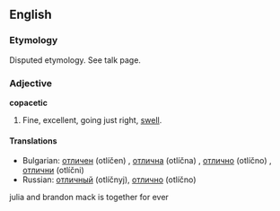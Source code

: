 ==English==
===Etymology===
Disputed etymology. See talk page.

===Adjective===
'''copacetic'''

#{{U.S.}} Fine, excellent, going just right, [[swell]].

====Translations====
*Bulgarian: [[отличен]] (otlíčen) {{m}}, [[отлична]] (otlíčna) {{f}}, [[отлично]] (otlíčno) {{n}}, [[отлични]] (otlíčni) {{p}}
*Russian: [[отличный]] (otlíčnyj), [[отлично]] (otlíčno)
julia and brandon mack is together for ever